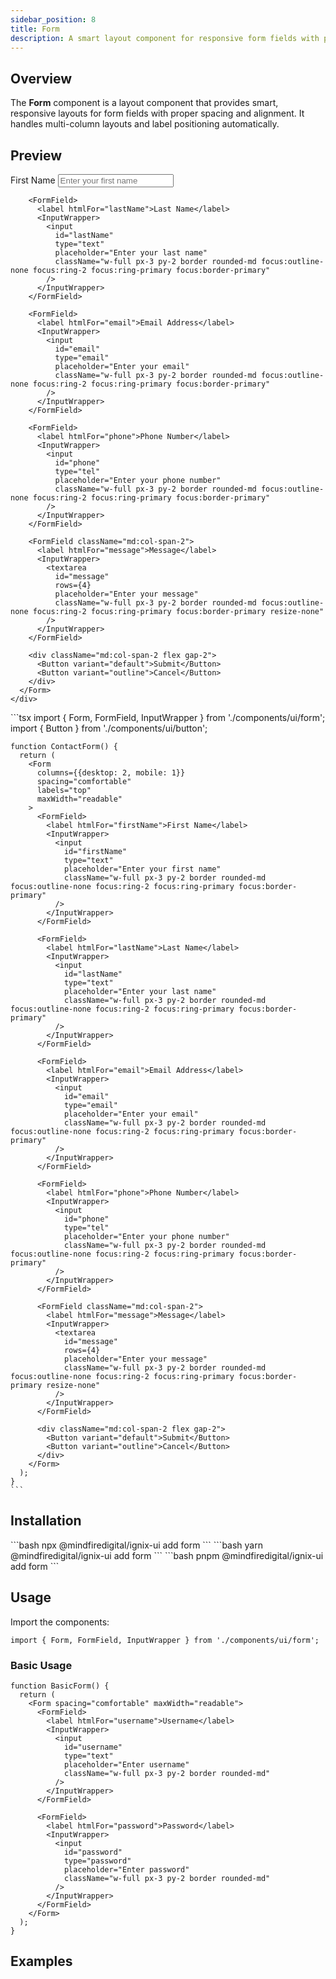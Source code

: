 ```yaml
---
sidebar_position: 8
title: Form
description: A smart layout component for responsive form fields with proper spacing and alignment.
---
```



## Overview

The **Form** component is a layout component that provides smart, responsive layouts for form fields with proper spacing and alignment. It handles multi-column layouts and label positioning automatically.

## Preview

<Tabs defaultValue="preview">
  <TabItem value="preview" label="Preview" default>
    <div className="p-6 border rounded-lg">
      <Form 
        columns={{desktop: 2, mobile: 1}}
        spacing="comfortable"
        labels="top"
        maxWidth="readable"
      >
        <FormField>
          <label htmlFor="firstName">First Name</label>
          <InputWrapper>
            <input
              id="firstName"
              type="text"
              placeholder="Enter your first name"
              className="w-full px-3 py-2 border rounded-md focus:outline-none focus:ring-2 focus:ring-primary focus:border-primary"
            />
          </InputWrapper>
        </FormField>
        
        <FormField>
          <label htmlFor="lastName">Last Name</label>
          <InputWrapper>
            <input
              id="lastName"
              type="text"
              placeholder="Enter your last name"
              className="w-full px-3 py-2 border rounded-md focus:outline-none focus:ring-2 focus:ring-primary focus:border-primary"
            />
          </InputWrapper>
        </FormField>
        
        <FormField>
          <label htmlFor="email">Email Address</label>
          <InputWrapper>
            <input
              id="email"
              type="email"
              placeholder="Enter your email"
              className="w-full px-3 py-2 border rounded-md focus:outline-none focus:ring-2 focus:ring-primary focus:border-primary"
            />
          </InputWrapper>
        </FormField>
        
        <FormField>
          <label htmlFor="phone">Phone Number</label>
          <InputWrapper>
            <input
              id="phone"
              type="tel"
              placeholder="Enter your phone number"
              className="w-full px-3 py-2 border rounded-md focus:outline-none focus:ring-2 focus:ring-primary focus:border-primary"
            />
          </InputWrapper>
        </FormField>
        
        <FormField className="md:col-span-2">
          <label htmlFor="message">Message</label>
          <InputWrapper>
            <textarea
              id="message"
              rows={4}
              placeholder="Enter your message"
              className="w-full px-3 py-2 border rounded-md focus:outline-none focus:ring-2 focus:ring-primary focus:border-primary resize-none"
            />
          </InputWrapper>
        </FormField>
        
        <div className="md:col-span-2 flex gap-2">
          <Button variant="default">Submit</Button>
          <Button variant="outline">Cancel</Button>
        </div>
      </Form>
    </div>
  </TabItem>
  <TabItem value="code" label="Code" className='whitespace-pre-wrap max-h-[500px] overflow-y-scroll'>
    ```tsx
    import { Form, FormField, InputWrapper } from './components/ui/form';
    import { Button } from './components/ui/button';

    function ContactForm() {
      return (
        <Form 
          columns={{desktop: 2, mobile: 1}}
          spacing="comfortable"
          labels="top"
          maxWidth="readable"
        >
          <FormField>
            <label htmlFor="firstName">First Name</label>
            <InputWrapper>
              <input
                id="firstName"
                type="text"
                placeholder="Enter your first name"
                className="w-full px-3 py-2 border rounded-md focus:outline-none focus:ring-2 focus:ring-primary focus:border-primary"
              />
            </InputWrapper>
          </FormField>
          
          <FormField>
            <label htmlFor="lastName">Last Name</label>
            <InputWrapper>
              <input
                id="lastName"
                type="text"
                placeholder="Enter your last name"
                className="w-full px-3 py-2 border rounded-md focus:outline-none focus:ring-2 focus:ring-primary focus:border-primary"
              />
            </InputWrapper>
          </FormField>
          
          <FormField>
            <label htmlFor="email">Email Address</label>
            <InputWrapper>
              <input
                id="email"
                type="email"
                placeholder="Enter your email"
                className="w-full px-3 py-2 border rounded-md focus:outline-none focus:ring-2 focus:ring-primary focus:border-primary"
              />
            </InputWrapper>
          </FormField>
          
          <FormField>
            <label htmlFor="phone">Phone Number</label>
            <InputWrapper>
              <input
                id="phone"
                type="tel"
                placeholder="Enter your phone number"
                className="w-full px-3 py-2 border rounded-md focus:outline-none focus:ring-2 focus:ring-primary focus:border-primary"
              />
            </InputWrapper>
          </FormField>
          
          <FormField className="md:col-span-2">
            <label htmlFor="message">Message</label>
            <InputWrapper>
              <textarea
                id="message"
                rows={4}
                placeholder="Enter your message"
                className="w-full px-3 py-2 border rounded-md focus:outline-none focus:ring-2 focus:ring-primary focus:border-primary resize-none"
              />
            </InputWrapper>
          </FormField>
          
          <div className="md:col-span-2 flex gap-2">
            <Button variant="default">Submit</Button>
            <Button variant="outline">Cancel</Button>
          </div>
        </Form>
      );
    }
    ```
  </TabItem>
</Tabs>

## Installation

<Tabs>
  <TabItem value="npm" label="npm" default>
    ```bash
    npx @mindfiredigital/ignix-ui add form
    ```
  </TabItem>
  <TabItem value="yarn" label="Yarn">
    ```bash
    yarn @mindfiredigital/ignix-ui add form
    ```
  </TabItem>
  <TabItem value="pnpm" label="pnpm">
    ```bash
    pnpm @mindfiredigital/ignix-ui add form
    ```
  </TabItem>
</Tabs>

## Usage

Import the components:

```tsx
import { Form, FormField, InputWrapper } from './components/ui/form';
```

### Basic Usage

```tsx
function BasicForm() {
  return (
    <Form spacing="comfortable" maxWidth="readable">
      <FormField>
        <label htmlFor="username">Username</label>
        <InputWrapper>
          <input
            id="username"
            type="text"
            placeholder="Enter username"
            className="w-full px-3 py-2 border rounded-md"
          />
        </InputWrapper>
      </FormField>
      
      <FormField>
        <label htmlFor="password">Password</label>
        <InputWrapper>
          <input
            id="password"
            type="password"
            placeholder="Enter password"
            className="w-full px-3 py-2 border rounded-md"
          />
        </InputWrapper>
      </FormField>
    </Form>
  );
}
```

## Examples

<FormDemo />


